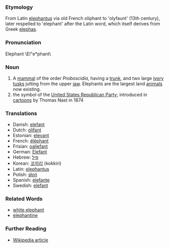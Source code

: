 ===Etymology===
From Latin [[elephantus]] via old French oliphant to 'olyfaunt' (13th century), later respelled to 'elephant' after the Latin word, which itself derives from Greek [[elephas]].
===Pronunciation===
Elephant \El"e*phant\
===Noun===
#A [[mammal]] of the order ''Proboscidia'', having a [[trunk]], and two large [[ivory]] [[tusks]] jutting from the upper [[jaw]].  Elephants are the largest land [[animal]]s now existing.
# the symbol of the [[United States Republican Party]]; introduced in [[cartoon]]s by Thomas Nast in 1874

===Translations===
*Danish: [[elefant]]
*Dutch: [[olifant]]
*Estonian: [[elevant]]
*French: [[éléphant]]
*Frisian: [[oaljefant]]
*German: [[Elefant]]
*Hebrew: [[פיל]]
*Korean: [[코끼리]] (kokkiri)
*Latin: [[elephantus]]
*Polish: [[słoń]] 
*Spanish: [[elefante]]
*Swedish: [[elefant]]

===Related Words===
*[[white elephant]]
*[[elephantine]]

===Further Reading===
*[[en:elephant|Wikipedia article]]